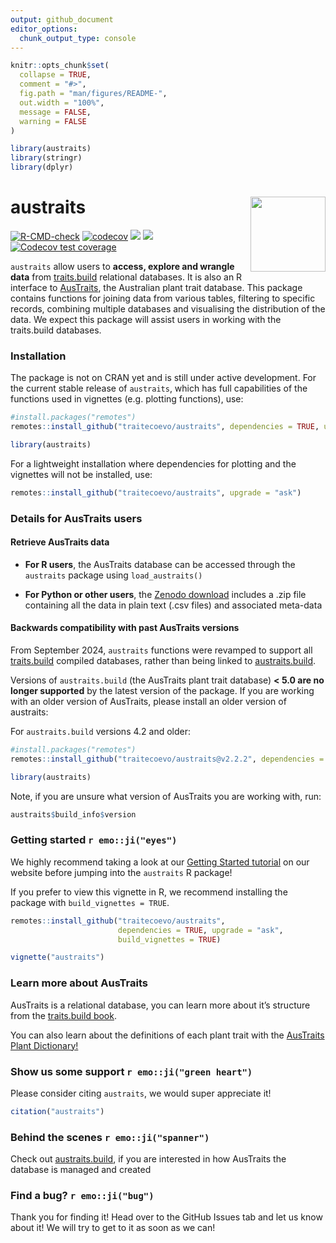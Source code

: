 ```yaml
---
output: github_document
editor_options: 
  chunk_output_type: console
---
```


<!-- README.md is generated from README.Rmd. Please edit that file -->

```r
knitr::opts_chunk$set(
  collapse = TRUE,
  comment = "#>",
  fig.path = "man/figures/README-",
  out.width = "100%",
  message = FALSE,
  warning = FALSE
)

library(austraits) 
library(stringr)
library(dplyr)
```


# austraits <img src="man/figures/austraits_hex.png" align="right" alt="" width="120" />

<!-- badges: start -->
[![R-CMD-check](https://github.com/traitecoevo/austraits/actions/workflows/R-CMD-check.yml/badge.svg)](https://github.com/traitecoevo/austraits/actions/workflows/R-CMD-check.yml)
[![codecov](https://codecov.io/gh/traitecoevo/austraits/branch/master/graph/badge.svg?token=JT1M0AMZ44)](https://codecov.io/gh/traitecoevo/austraits)
[![](https://img.shields.io/badge/doi-10.1038/s41597--021--01006--6-blue.svg)](https://doi.org/10.1038/s41597-021-01006-6)
[![](https://img.shields.io/badge/lifecycle-stable-brightgreen.svg)](https://lifecycle.r-lib.org/articles/stages.html#stable)
[![Codecov test coverage](https://codecov.io/gh/traitecoevo/austraits/branch/master/graph/badge.svg)](https://app.codecov.io/gh/traitecoevo/austraits?branch=master)
<!-- badges: end -->

`austraits` allow users to **access, explore and wrangle data** from [traits.build](https://github.com/traitecoevo/traits.build) relational databases. It is also an R interface to [AusTraits](https://austraits.org/), the Australian plant trait database. This package contains functions for joining data from various tables, filtering to specific records, combining multiple databases and visualising the distribution of the data. We expect this package will assist users in working with the traits.build databases.

### Installation

The package is not on CRAN yet and is still under active development. For the current stable release of `austraits`, which has full capabilities of the functions used in vignettes (e.g. plotting functions), use: 

```r
#install.packages("remotes")
remotes::install_github("traitecoevo/austraits", dependencies = TRUE, upgrade = "ask")

library(austraits) 
```

For a lightweight installation where dependencies for plotting and the vignettes will not be installed, use:

```r
remotes::install_github("traitecoevo/austraits", upgrade = "ask")
```

### Details for AusTraits users

#### Retrieve AusTraits data

- **For R users**, the AusTraits database can be accessed through the `austraits` package using `load_austraits()`

- **For Python or other users**, the [Zenodo download](https://zenodo.org/record/5112001#collapseTwo) includes a .zip file containing all the data in plain text (.csv files) and associated meta-data 

#### Backwards compatibility with past AusTraits versions

From September 2024, `austraits` functions were revamped to support all [traits.build](https://github.com/traitecoevo/traits.build) compiled databases, rather than being linked to [austraits.build](https://github.com/traitecoevo/austraits.build).

Versions of `austraits.build` (the AusTraits plant trait database) **< 5.0 are no longer supported** by the latest version of the package. If you are working with an older version of AusTraits, please install an older version of austraits:

For `austraits.build` versions 4.2 and older: 

```r
#install.packages("remotes")
remotes::install_github("traitecoevo/austraits@v2.2.2", dependencies = TRUE, upgrade = "ask")

library(austraits)
```

Note, if you are unsure what version of AusTraits you are working with, run:

```r
austraits$build_info$version
```

### Getting started  `r emo::ji("eyes")`

We highly recommend taking a look at our [Getting Started tutorial](https://traitecoevo.github.io/austraits/) on our website before jumping into the `austraits` R package!

If you prefer to view this vignette in R, we recommend installing the package with `build_vignettes = TRUE`. 

```r
remotes::install_github("traitecoevo/austraits", 
                        dependencies = TRUE, upgrade = "ask", 
                        build_vignettes = TRUE)

vignette("austraits")
```

### Learn more about AusTraits

AusTraits is a relational database, you can learn more about it's structure from the [traits.build book](https://traitecoevo.github.io/traits.build-book/AusTraits_tutorial.html).  

You can also learn about the definitions of each plant trait with the [AusTraits Plant Dictionary!](https://w3id.org/APD)

### Show us some support `r emo::ji("green heart")`

Please consider citing `austraits`, we would super appreciate it! 

```r
citation("austraits")
```

### Behind the scenes `r emo::ji("spanner")`

Check out [austraits.build](https://github.com/traitecoevo/austraits.build?tab=readme-ov-file), if you are interested in how AusTraits the database is managed and created

### Find a bug? `r emo::ji("bug")`

Thank you for finding it! Head over to the GitHub Issues tab and let us know about it! We will try to get to it as soon as we can! 


